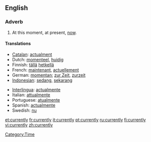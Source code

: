 ==English==

===Adverb===
{{en-adv}}

# At this moment, at present, [[now]].

====Translations====
{{top}}
*[[Catalan]]: [[actualment]]
*Dutch: [[momenteel]], [[huidig]]
*Finnish: [[tällä]] [[hetkellä]]
*French: [[maintenant]], [[actuellement]]
*German: [[momentan]]; [[zur Zeit]], [[zurzeit]]
*[[Indonesian]]: [[sedang]], [[sekarang]]
{{mid}}
*[[Interlingua]]: [[actualmente]]
*Italian: [[attualmente]]
*Portuguese: [[atualmente]]
*Spanish: [[actualmente]]
*Swedish: [[nu]]
{{bottom}}

[[Category:Time]]

[[et:currently]]
[[fr:currently]]
[[it:currently]]
[[pt:currently]]
[[ru:currently]]
[[fi:currently]]
[[vi:currently]]
[[zh:currently]]